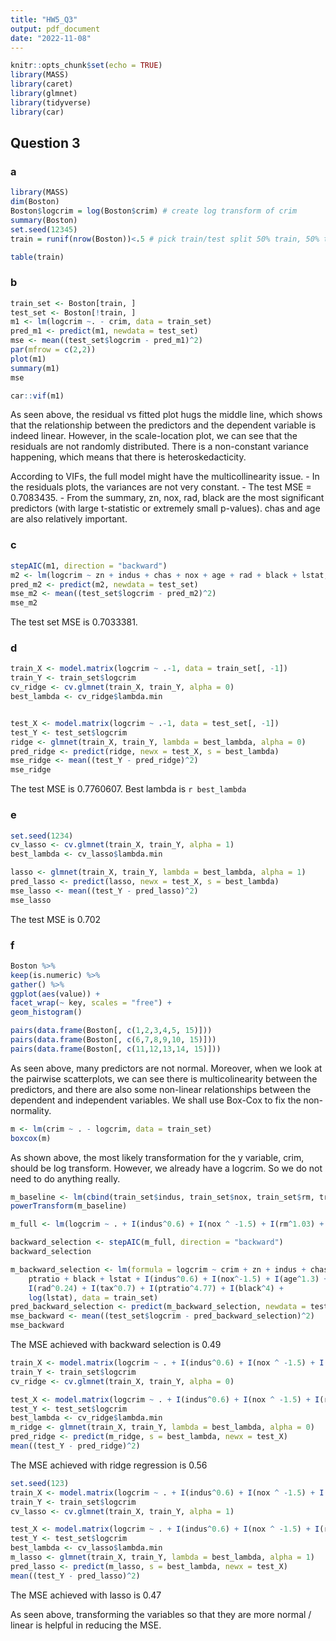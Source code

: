 ```yaml
---
title: "HW5_Q3"
output: pdf_document
date: "2022-11-08"
---
```


```r
knitr::opts_chunk$set(echo = TRUE)
library(MASS)
library(caret)
library(glmnet)
library(tidyverse)
library(car)
```

## Question 3

### a

```r
library(MASS)
dim(Boston)
Boston$logcrim = log(Boston$crim) # create log transform of crim
summary(Boston)
set.seed(12345)
train = runif(nrow(Boston))<.5 # pick train/test split 50% train, 50% test
```

```r
table(train)
```

### b

```r
train_set <- Boston[train, ]
test_set <- Boston[!train, ]
m1 <- lm(logcrim ~. - crim, data = train_set)
pred_m1 <- predict(m1, newdata = test_set)
mse <- mean((test_set$logcrim - pred_m1)^2)
par(mfrow = c(2,2))
plot(m1)
summary(m1)
mse
```

```r
car::vif(m1)
```

As seen above, the residual vs fitted plot hugs the middle line, which shows that the relationship between the predictors and the dependent variable is indeed linear. However, in the scale-location plot, we can see that the residuals are not randomly distributed. There is a non-constant variance happening, which means that there is heteroskedacticity.

According to VIFs, the full model might have the multicollinearity issue. - In the residuals
plots, the variances are not very constant. - The test MSE = 0.7083435. - From the summary, zn, nox, rad,
black are the most significant predictors (with large t-statistic or extremely small p-values). chas and age
are also relatively important.

### c

```r
stepAIC(m1, direction = "backward")
m2 <- lm(logcrim ~ zn + indus + chas + nox + age + rad + black + lstat, data = train_set)
pred_m2 <- predict(m2, newdata = test_set)
mse_m2 <- mean((test_set$logcrim - pred_m2)^2)
mse_m2
```

The test set MSE is 0.7033381.

### d

```r
train_X <- model.matrix(logcrim ~ .-1, data = train_set[, -1])
train_Y <- train_set$logcrim
cv_ridge <- cv.glmnet(train_X, train_Y, alpha = 0)
best_lambda <- cv_ridge$lambda.min


test_X <- model.matrix(logcrim ~ .-1, data = test_set[, -1])
test_Y <- test_set$logcrim
ridge <- glmnet(train_X, train_Y, lambda = best_lambda, alpha = 0)
pred_ridge <- predict(ridge, newx = test_X, s = best_lambda)
mse_ridge <- mean((test_Y - pred_ridge)^2)
mse_ridge
```

The test MSE is 0.7760607. Best lambda is `r best_lambda`

### e

```r
set.seed(1234)
cv_lasso <- cv.glmnet(train_X, train_Y, alpha = 1)
best_lambda <- cv_lasso$lambda.min

lasso <- glmnet(train_X, train_Y, lambda = best_lambda, alpha = 1)
pred_lasso <- predict(lasso, newx = test_X, s = best_lambda)
mse_lasso <- mean((test_Y - pred_lasso)^2)
mse_lasso
```

The test MSE is 0.702

### f

```r
Boston %>%
keep(is.numeric) %>%
gather() %>%
ggplot(aes(value)) +
facet_wrap(~ key, scales = "free") +
geom_histogram()

pairs(data.frame(Boston[, c(1,2,3,4,5, 15)]))
pairs(data.frame(Boston[, c(6,7,8,9,10, 15)]))
pairs(data.frame(Boston[, c(11,12,13,14, 15)]))
```

As seen above, many predictors are not normal. Moreover, when we look at the pairwise scatterplots, we can see there is multicolinearity between the predictors, and there are also some non-linear relationships between the dependent and independent variables. We shall use Box-Cox to fix the non-normality.

```r
m <- lm(crim ~ . - logcrim, data = train_set)
boxcox(m)
```

As shown above, the most likely transformation for the y variable, crim, should be log transform. However, we already have a logcrim. So we do not need to do anything really.

```r
m_baseline <- lm(cbind(train_set$indus, train_set$nox, train_set$rm, train_set$age, train_set$dis, train_set$rad, train_set$tax, train_set$ptratio, train_set$black, train_set$lstat, train_set$medv)~1)
powerTransform(m_baseline)

m_full <- lm(logcrim ~ . + I(indus^0.6) + I(nox ^ -1.5) + I(rm^1.03) + I(age ^ 1.3) + log(dis) + I(rad^0.24) + I(tax^0.7) + I(ptratio^4.77) + I(black^4) + log(lstat) + I(medv^0.5), data = train_set)

backward_selection <- stepAIC(m_full, direction = "backward")
backward_selection
```

```r
m_backward_selection <- lm(formula = logcrim ~ crim + zn + indus + chas + rad + tax + 
    ptratio + black + lstat + I(indus^0.6) + I(nox^-1.5) + I(age^1.3) + 
    I(rad^0.24) + I(tax^0.7) + I(ptratio^4.77) + I(black^4) + 
    log(lstat), data = train_set)
pred_backward_selection <- predict(m_backward_selection, newdata = test_set)
mse_backward <- mean((test_set$logcrim - pred_backward_selection)^2)
mse_backward
```

The MSE achieved with backward selection is 0.49

```r
train_X <- model.matrix(logcrim ~ . + I(indus^0.6) + I(nox ^ -1.5) + I(rm^1.03) + I(age ^ 1.3) + log(dis) + I(rad^0.24) + I(tax^0.7) + I(ptratio^4.77) + I(black^4) + log(lstat) + I(medv^0.5), data = train_set)
train_Y <- train_set$logcrim
cv_ridge <- cv.glmnet(train_X, train_Y, alpha = 0)

test_X <- model.matrix(logcrim ~ . + I(indus^0.6) + I(nox ^ -1.5) + I(rm^1.03) + I(age ^ 1.3) + log(dis) + I(rad^0.24) + I(tax^0.7) + I(ptratio^4.77) + I(black^4) + log(lstat) + I(medv^0.5), data = test_set)
test_Y <- test_set$logcrim
best_lambda <- cv_ridge$lambda.min
m_ridge <- glmnet(train_X, train_Y, lambda = best_lambda, alpha = 0)
pred_ridge <- predict(m_ridge, s = best_lambda, newx = test_X)
mean((test_Y - pred_ridge)^2)
```

The MSE achieved with ridge regression is 0.56

```r
set.seed(123)
train_X <- model.matrix(logcrim ~ . + I(indus^0.6) + I(nox ^ -1.5) + I(rm^1.03) + I(age ^ 1.3) + log(dis) + I(rad^0.24) + I(tax^0.7) + I(ptratio^4.77) + I(black^4) + log(lstat) + I(medv^0.5), data = train_set)
train_Y <- train_set$logcrim
cv_lasso <- cv.glmnet(train_X, train_Y, alpha = 1)

test_X <- model.matrix(logcrim ~ . + I(indus^0.6) + I(nox ^ -1.5) + I(rm^1.03) + I(age ^ 1.3) + log(dis) + I(rad^0.24) + I(tax^0.7) + I(ptratio^4.77) + I(black^4) + log(lstat) + I(medv^0.5), data = test_set)
test_Y <- test_set$logcrim
best_lambda <- cv_lasso$lambda.min
m_lasso <- glmnet(train_X, train_Y, lambda = best_lambda, alpha = 1)
pred_lasso <- predict(m_lasso, s = best_lambda, newx = test_X)
mean((test_Y - pred_lasso)^2)
```
The MSE achieved with lasso is 0.47

As seen above, transforming the variables so that they are more normal / linear is helpful in reducing the MSE.





